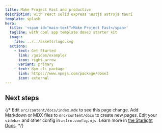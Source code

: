```yaml
---
title: Make Project Fast and productive
description: with react solid express nextjs astrojs tauri
template: splash
hero:
  title: '<span id="main-text">Make Project Fast</span>'
  tagline: with cool app template dose3 starter kit
  image:
    file: ../../assets/logo.svg
  actions:
    - text: Get Started
      link: /guides/example/
      icon: right-arrow
      variant: primary
    - text: Npm cli package
      link: https://www.npmjs.com/package/dose3
      icon: external
---
```



## Next steps

{/* <CardGrid stagger>
	<Card title="Update content" icon="pencil">
		Edit `src/content/docs/index.mdx` to see this page change.
	</Card>
	<Card title="Add new content" icon="add-document">
		Add Markdown or MDX files to `src/content/docs` to create new pages.
	</Card>
	<Card title="Configure your site" icon="setting">
		Edit your `sidebar` and other config in `astro.config.mjs`.
	</Card>
	<Card title="Read the docs" icon="open-book">
		Learn more in [the Starlight Docs](https://starlight.astro.build/).
	</Card>
</CardGrid> */}
